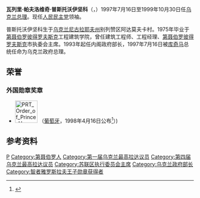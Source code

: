 '''瓦列里·帕夫洛维奇·普斯托沃伊坚科'''（{{lang-uk|Вале́рій Па́влович Пустово́йтенко}}，{{bd|1947年|2月23日|||}}）1997年7月16日至1999年10月30日任[[乌克兰总理|乌克兰总理]]。现任[[人民民主党_(乌克兰)|人民民主党]]领袖。

普斯托沃伊坚科生于[[乌克兰|乌克兰]][[尼古拉耶夫州|尼古拉耶夫州]]别列赞区阿达莫夫卡村。1975年毕业于[[第聂伯罗彼得罗夫斯克|第聂伯罗彼得罗夫斯克]]工程建筑学院，曾任建筑工程师、工程经理、[[第聂伯罗彼得罗夫斯克|第聂伯罗彼得罗夫斯克]]市执委会主席。1993年起任内阁政府部长，1997年7月16日被[[库奇马|库奇马]]总统任命为乌克兰政府总理。

==荣誉==
===外国勋章奖章===
* [[File:PRT_Order_of_Prince_Henry_-_Grand_Cross_BAR.png|60px]] {{link-pt|恩里克王子大十字勋章|Ordem do Infante D. Henrique}}（[[葡萄牙|葡萄牙]]，1998年4月16日公布<ref>{{pt}}{{cite web |url=https://www.ordens.presidencia.pt/?idc=154&list=1 |title=ENTIDADES ESTRANGEIRAS AGRACIADAS COM ORDENS PORTUGUESAS |publisher=Presidência da República Portuguesa |date= |accessdate=2021-09-06 |archive-date=2019-04-28 |archive-url=https://web.archive.org/web/20190428204450/http://www.ordens.presidencia.pt/?idc=154&list=1 |dead-url=no }}</ref>）)

==参考资料==
{{reflist}}

{{start box}}
{{s-before|[[帕夫洛·伊万诺维奇·拉扎连科|帕夫洛·伊万诺维奇·拉扎连科]]}}
{{s-title|[[乌克兰总理|乌克兰总理]]|1997-1999}}
{{s-after|[[维克托·尤先科|维克托·尤先科]]}}
{{end box}}

{{乌克兰总理}}
{{Authority control}}
{{europe-poli-bio-stub}}
[[Category:乌克兰总理|P]]
[[Category:第聂伯罗人|Category:第聂伯罗人]]
[[Category:第一届乌克兰最高拉达议员|Category:第一届乌克兰最高拉达议员]]
[[Category:第四届乌克兰最高拉达议员|Category:第四届乌克兰最高拉达议员]]
[[Category:苏联区执行委员会主席|Category:苏联区执行委员会主席]]
[[Category:乌克兰政府部长|Category:乌克兰政府部长]]
[[Category:智者雅罗斯拉夫王子勋章获得者|Category:智者雅罗斯拉夫王子勋章获得者]]